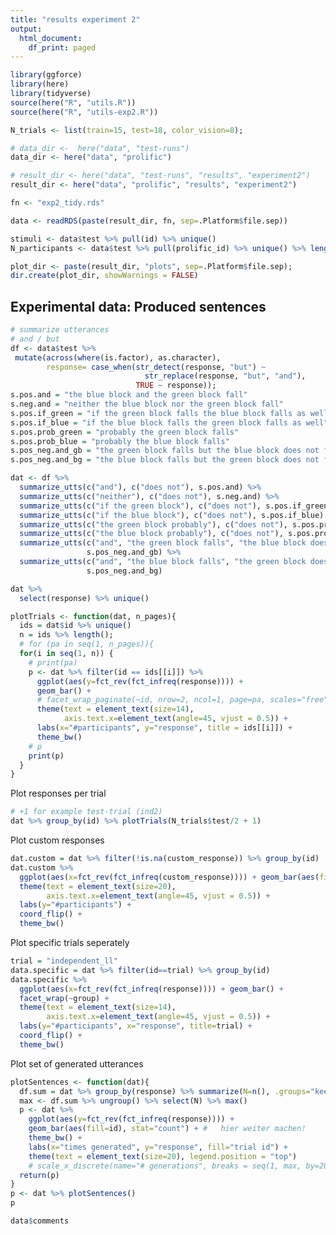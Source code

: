 ```yaml
---
title: "results experiment 2"
output:
  html_document:
    df_print: paged
---
```


```r
library(ggforce)
library(here)
library(tidyverse)
source(here("R", "utils.R"))
source(here("R", "utils-exp2.R"))

N_trials <- list(train=15, test=18, color_vision=8);

# data_dir <-  here("data", "test-runs")
data_dir <- here("data", "prolific")

# result_dir <- here("data", "test-runs", "results", "experiment2")
result_dir <- here("data", "prolific", "results", "experiment2")

fn <- "exp2_tidy.rds"

data <- readRDS(paste(result_dir, fn, sep=.Platform$file.sep))

stimuli <- data$test %>% pull(id) %>% unique()
N_participants <- data$test %>% pull(prolific_id) %>% unique() %>% length()

plot_dir <- paste(result_dir, "plots", sep=.Platform$file.sep);
dir.create(plot_dir, showWarnings = FALSE)
```

## Experimental data: Produced sentences

```r
# summarize utterances
# and / but
df <- data$test %>%
 mutate(across(where(is.factor), as.character),
        response= case_when(str_detect(response, "but") ~
                              str_replace(response, "but", "and"),
                            TRUE ~ response));
s.pos.and = "the blue block and the green block fall"
s.neg.and = "neither the blue block nor the green block fall"
s.pos.if_green = "if the green block falls the blue block falls as well"
s.pos.if_blue = "if the blue block falls the green block falls as well"
s.pos.prob_green = "probably the green block falls"
s.pos.prob_blue = "probably the blue block falls"
s.pos_neg.and_gb = "the green block falls but the blue block does not fall"
s.pos_neg.and_bg = "the blue block falls but the green block does not fall"

dat <- df %>%
  summarize_utts(c("and"), c("does not"), s.pos.and) %>%
  summarize_utts(c("neither"), c("does not"), s.neg.and) %>%
  summarize_utts(c("if the green block"), c("does not"), s.pos.if_green) %>%
  summarize_utts(c("if the blue block"), c("does not"), s.pos.if_blue) %>%
  summarize_utts(c("the green block probably"), c("does not"), s.pos.prob_green) %>%
  summarize_utts(c("the blue block probably"), c("does not"), s.pos.prob_blue) %>%
  summarize_utts(c("and", "the green block falls", "the blue block does not"), c(),
                 s.pos_neg.and_gb) %>%
  summarize_utts(c("and", "the blue block falls", "the green block does not"), c(),
                 s.pos_neg.and_bg)

dat %>% 
  select(response) %>% unique()
```

```r
plotTrials <- function(dat, n_pages){
  ids = dat$id %>% unique()
  n = ids %>% length();
  # for (pa in seq(1, n_pages)){
  for(i in seq(1, n)) {
    # print(pa)
    p <- dat %>% filter(id == ids[[i]]) %>% 
      ggplot(aes(y=fct_rev(fct_infreq(response)))) +
      geom_bar() +
      # facet_wrap_paginate(~id, nrow=2, ncol=1, page=pa, scales="free") + 
      theme(text = element_text(size=14),
            axis.text.x=element_text(angle=45, vjust = 0.5)) +
      labs(x="#participants", y="response", title = ids[[i]]) +
      theme_bw()
    # p
    print(p)
  }
}
```

Plot responses per trial

```r
# +1 for example test-trial (ind2)
dat %>% group_by(id) %>% plotTrials(N_trials$test/2 + 1)
```

Plot custom responses

```r
dat.custom = dat %>% filter(!is.na(custom_response)) %>% group_by(id)
dat.custom %>%
  ggplot(aes(x=fct_rev(fct_infreq(custom_response)))) + geom_bar(aes(fill=id)) +
  theme(text = element_text(size=20),
        axis.text.x=element_text(angle=45, vjust = 0.5)) +
  labs(y="#participants") +
  coord_flip() +
  theme_bw()
```

Plot specific trials seperately
```r
trial = "independent_ll"
data.specific = dat %>% filter(id==trial) %>% group_by(id)
data.specific %>%
  ggplot(aes(x=fct_rev(fct_infreq(response)))) + geom_bar() +
  facet_wrap(~group) +  
  theme(text = element_text(size=14),
        axis.text.x=element_text(angle=45, vjust = 0.5)) +
  labs(y="#participants", x="response", title=trial) +
  coord_flip() +
  theme_bw()
```

Plot set of generated utterances

```r
plotSentences <- function(dat){ 
  df.sum = dat %>% group_by(response) %>% summarize(N=n(), .groups="keep")
  max <- df.sum %>% ungroup() %>% select(N) %>% max()
  p <- dat %>% 
    ggplot(aes(y=fct_rev(fct_infreq(response)))) +
    geom_bar(aes(fill=id), stat="count") + #   hier weiter machen!
    theme_bw() +
    labs(x="times generated", y="response", fill="trial id") +
    theme(text = element_text(size=20), legend.position = "top") 
    # scale_x_discrete(name="# generations", breaks = seq(1, max, by=20), labels = sprintf("%s", breaks), limits=sprintf("%s", breaks))
  return(p)
}
p <- dat %>% plotSentences()
p
```





```r
data$comments
```


